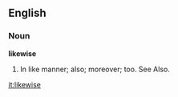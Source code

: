 ==English==

===Noun===

'''likewise'''

#In like manner; also; moreover; too. See Also.

[[it:likewise]]